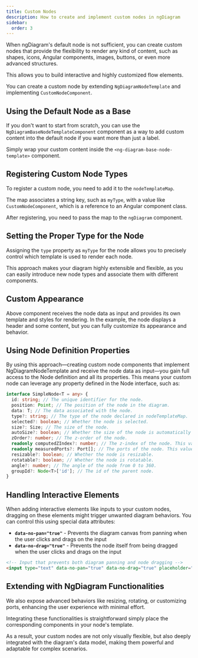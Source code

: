 ```yaml
---
title: Custom Nodes
description: How to create and implement custom nodes in ngDiagram
sidebar:
  order: 3
---
```



When ngDiagram's default node is not sufficient, you can create custom nodes that provide the flexibility to render any kind of content, such as shapes, icons, Angular components, images, buttons, or even more advanced structures.

This allows you to build interactive and highly customized flow elements.

You can create a custom node by extending `NgDiagramNodeTemplate` and implementing `CustomNodeComponent`.

<CodeSnippet relativePath="nodes/custom-node/node/node.component.ts" />

<CustomNode />

<LinkCard
  icon="list-format"
  title="Custom Node Example"
  href="/docs/examples/custom-node"
  description="For more comprehensive example please check here."
/>

## Using the Default Node as a Base

If you don't want to start from scratch, you can use the `NgDiagramBaseNodeTemplateComponent` component as a way to add custom content into the default node if you want more than just a label.

Simply wrap your custom content inside the `<ng-diagram-base-node-template>` component.

## Registering Custom Node Types

To register a custom node, you need to add it to the `nodeTemplateMap`.

The map associates a string key, such as `myType`, with a value like `CustomNodeComponent`, which is a reference to an Angular component class.

<CodeSnippet relativePath="nodes/custom-node/diagram.component.ts" sectionId="registering" />

After registering, you need to pass the map to the `ngDiagram` component.

<CodeSnippet relativePath="nodes/custom-node/diagram.component.ts" sectionId="usage" />

## Setting the Proper Type for the Node

Assigning the `type` property as `myType` for the node allows you to precisely control which template is used to render each node.

This approach makes your diagram highly extensible and flexible, as you can easily introduce new node types and associate them with different components.

<CodeSnippet relativePath="nodes/custom-node/diagram.component.ts" sectionId="model" />

## Custom Appearance

Above component receives the node data as input and provides its own template and styles for rendering.
In the example, the node displays a header and some content, but you can fully customize its appearance and behavior.

## Using Node Definition Properties

By using this approach—creating custom node components that implement NgDiagramNodeTemplate and receive the node data as input—you gain full access to the Node definition and all its properties.
This means your custom node can leverage any property defined in the Node interface, such as:

```typescript
interface SimpleNode<T = any> {
  id: string; // The unique identifier for the node.
  position: Point; // The position of the node in the diagram.
  data: T; // The data associated with the node.
  type?: string; // The type of the node declared in nodeTemplateMap.
  selected?: boolean; // Whether the node is selected.
  size?: Size; // The size of the node.
  autoSize?: boolean; // Whether the size of the node is automatically resized based on the content.
  zOrder?: number; // The z-order of the node.
  readonly computedZIndex?: number; // The z-index of the node. This value is set automatically.
  readonly measuredPorts?: Port[]; // The ports of the node. This value is set automatically.
  resizable?: boolean; // Whether the node is resizable.
  rotatable?: boolean; // Whether the node is rotatable.
  angle?: number; // The angle of the node from 0 to 360.
  groupId?: Node<T>['id']; // The id of the parent node.
}
```

<LinkCard
  icon="list-format"
  title="Node API"
  href="/docs/api/types/node"
  description="See detailed node properties reference"
/>

## Handling Interactive Elements

When adding interactive elements like inputs to your custom nodes, dragging on these elements might trigger unwanted diagram behaviors. You can control this using special data attributes:

- **`data-no-pan="true"`** - Prevents the diagram canvas from panning when the user clicks and drags on the input
- **`data-no-drag="true"`** - Prevents the node itself from being dragged when the user clicks and drags on the input

```html
<!-- Input that prevents both diagram panning and node dragging -->
<input type="text" data-no-pan="true" data-no-drag="true" placeholder="Type here" />
```

## Extending with NgDiagram Functionalities

We also expose advanced behaviors like resizing, rotating, or customizing ports, enhancing the user experience with minimal effort.

Integrating these functionalities is straightforward simply place the corresponding components in your node's template.

As a result, your custom nodes are not only visually flexible, but also deeply integrated with the diagram's data model, making them powerful and adaptable for complex scenarios.

<LinkCard
  icon="list-format"
  title="Resizing"
  href="/docs/internals/nodes/resizing"
  description="Resizing functionality for your Custom Node"
/>

<LinkCard
  icon="list-format"
  title="Rotating"
  href="/docs/internals/nodes/rotation"
  description="Rotation functionality for your Custom Node"
/>

<LinkCard
  icon="list-format"
  title="Custom Ports"
  href="/docs/internals/nodes/ports"
  description="Custom ports in your Custom Node"
/>
